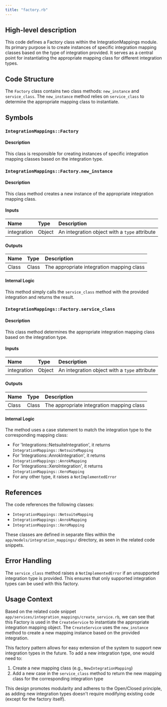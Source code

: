 ```yaml
---
title: "factory.rb"
---
```


## High-level description
This code defines a Factory class within the IntegrationMappings module. Its primary purpose is to create instances of specific integration mapping classes based on the type of integration provided. It serves as a central point for instantiating the appropriate mapping class for different integration types.

## Code Structure
The `Factory` class contains two class methods: `new_instance` and `service_class`. The `new_instance` method relies on `service_class` to determine the appropriate mapping class to instantiate.

## Symbols

### `IntegrationMappings::Factory`
#### Description
This class is responsible for creating instances of specific integration mapping classes based on the integration type.

### `IntegrationMappings::Factory.new_instance`
#### Description
This class method creates a new instance of the appropriate integration mapping class.

#### Inputs
| Name | Type | Description |
|:-----|:-----|:------------|
| integration | Object | An integration object with a `type` attribute |

#### Outputs
| Name | Type | Description |
|:-----|:-----|:------------|
| Class | Class | The appropriate integration mapping class |

#### Internal Logic
This method simply calls the `service_class` method with the provided integration and returns the result.

### `IntegrationMappings::Factory.service_class`
#### Description
This class method determines the appropriate integration mapping class based on the integration type.

#### Inputs
| Name | Type | Description |
|:-----|:-----|:------------|
| integration | Object | An integration object with a `type` attribute |

#### Outputs
| Name | Type | Description |
|:-----|:-----|:------------|
| Class | Class | The appropriate integration mapping class |

#### Internal Logic
The method uses a case statement to match the integration type to the corresponding mapping class:
- For 'Integrations::NetsuiteIntegration', it returns `IntegrationMappings::NetsuiteMapping`
- For 'Integrations::AnrokIntegration', it returns `IntegrationMappings::AnrokMapping`
- For 'Integrations::XeroIntegration', it returns `IntegrationMappings::XeroMapping`
- For any other type, it raises a `NotImplementedError`

## References
The code references the following classes:
- `IntegrationMappings::NetsuiteMapping`
- `IntegrationMappings::AnrokMapping`
- `IntegrationMappings::XeroMapping`

These classes are defined in separate files within the `app/models/integration_mappings/` directory, as seen in the related code snippets.

## Error Handling
The `service_class` method raises a `NotImplementedError` if an unsupported integration type is provided. This ensures that only supported integration types can be used with this factory.

## Usage Context
Based on the related code snippet `app/services/integration_mappings/create_service.rb`, we can see that this Factory is used in the `CreateService` to instantiate the appropriate integration mapping object. The `CreateService` uses the `new_instance` method to create a new mapping instance based on the provided integration.

This factory pattern allows for easy extension of the system to support new integration types in the future. To add a new integration type, one would need to:
1. Create a new mapping class (e.g., `NewIntegrationMapping`)
2. Add a new case in the `service_class` method to return the new mapping class for the corresponding integration type

This design promotes modularity and adheres to the Open/Closed principle, as adding new integration types doesn't require modifying existing code (except for the factory itself).